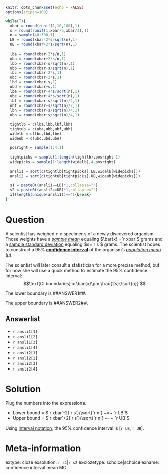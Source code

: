 ```r
knitr::opts_chunk$set(echo = FALSE)
options(scipen=100)

while(T){
  xbar = round(runif(1,10,100),1)
  s = round(runif(1,xbar/6,xbar/3),1)
  n = sample(40:300,1)
  LB = round(xbar-2*s/sqrt(n),1)
  UB = round(xbar+2*s/sqrt(n),1)
  
  lba = round(xbar-2*s/n,1)
  uba = round(xbar+2*s/n,1)
  lbb = round(xbar-s/sqrt(n),1) 
  ubb = round(xbar+s/sqrt(n),1)
  lbc = round(xbar-2*s,1)
  ubc = round(xbar+2*s,1)
  lbd = round(xbar-s,1)
  ubd = round(xbar+s,1)
  lbe = round(xbar-4*s/sqrt(n),1)
  ube = round(xbar+4*s/sqrt(n),1)
  lbf = round(xbar-s/sqrt(n)/2,1)
  ubf = round(xbar+s/sqrt(n)/2,1)
  lbh = round(xbar-s/sqrt(n)/4,1)
  ubh = round(xbar+s/sqrt(n)/4,1)
  
  tightlb = c(lba,lbb,lbf,lbh)
  tightub = c(uba,ubb,ubf,ubh)
  widelb = c(lbc,lbd,lbe)
  wideub = c(ubc,ubd,ube)
  
  posright = sample(1:4,1)
  
  tightpicks = sample(1:length(tightlb),posright-1)
  widepicks = sample(1:length(widelb),4-posright)
  
  ansli1 = sort(c(tightlb[tightpicks],LB,widelb[widepicks]))
  ansli2 = sort(c(tightub[tightpicks],UB,wideub[widepicks]))
  
  s1 = paste0((ansli1==LB)*1,collapse="")
  s2 = paste0((ansli2==UB)*1,collapse="")
  if(length(unique(ansli1))==4){break}
}
```

Question
========

A scientist has weighed `r n` specimens of a newly discovered organism. Those weights have a [*sample mean*](https://en.wikipedia.org/wiki/Sample_mean_and_covariance#Definition_of_the_sample_mean){target="_blank"} equaling $\bar{x} =`r xbar`$ grams and a [sample standard deviation](https://en.wikipedia.org/wiki/Unbiased_estimation_of_standard_deviation#Motivation){target="_blank"} equaling $s=`r s`$ grams. The scientist hopes to construct a 95% [**confidence interval**](https://en.wikipedia.org/wiki/Confidence_interval){target="blank"} of the organism's [*population mean*](https://en.wikipedia.org/wiki/Statistical_population#Mean){target="_blank"} ($\mu$).

The scientist will later consult a statistician for a more precise method, but for now she will use a quick method to estimate the 95% confidence interval:
$$\text{CI boundaries} = \bar{x}\pm \frac{2s}{\sqrt{n}} $$


The lower boundary is ##ANSWER1##.

The upper boundary is ##ANSWER2##.


Answerlist
--------
* `r ansli1[1]`
* `r ansli1[2]`
* `r ansli1[3]`
* `r ansli1[4]`
* `r ansli2[1]`
* `r ansli2[2]`
* `r ansli2[3]`
* `r ansli2[4]`


Solution
========


Plug the numbers into the expressions.

* Lower bound = $`r xbar`-2(`r s`)/\sqrt{`r n`} ~=~ `r LB`$
* Upper bound = $`r xbar`+2(`r s`)/\sqrt{`r n`} ~=~ `r UB`$

Using [interval notation](https://en.wikipedia.org/wiki/Interval_(mathematics)#Notations_for_intervals){target="_blank"}, the 95% confidence interval is [`r LB`, `r UB`].


Meta-information
================
extype: cloze
exsolution: `r s1`|`r s2`
exclozetype: schoice|schoice
exname: confidence interval mean MC
